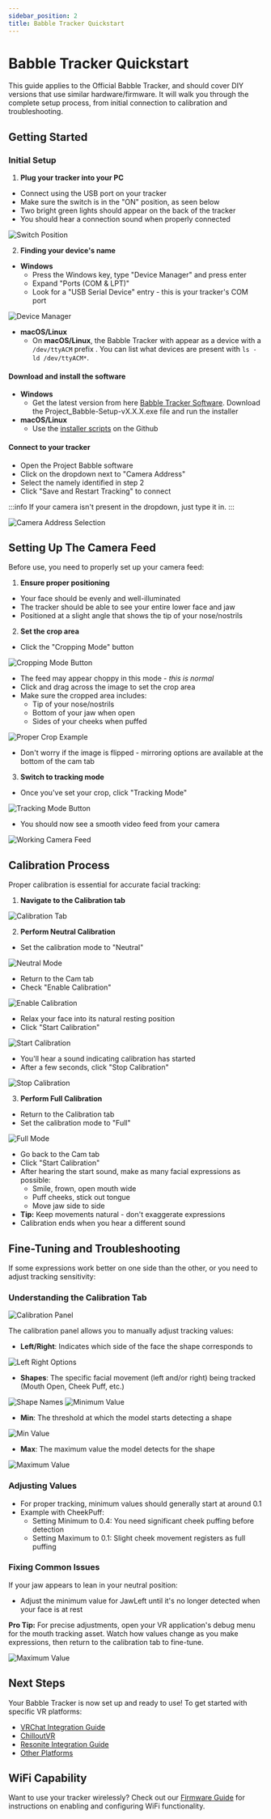 ```yaml
---
sidebar_position: 2
title: Babble Tracker Quickstart
---
```


# Babble Tracker Quickstart

This guide applies to the Official Babble Tracker, and should cover DIY versions that use similar hardware/firmware. It will walk you through the complete setup process, from initial connection to calibration and troubleshooting.

## Getting Started
### Initial Setup

1. **Plug your tracker into your PC**
- Connect using the USB port on your tracker
- Make sure the switch is in the "ON" position, as seen below
- Two bright green lights should appear on the back of the tracker
- You should hear a connection sound when properly connected

![Switch Position](/img/setup_switch.jpg)

2. **Finding your device's name**
- **Windows**
    - Press the Windows key, type "Device Manager" and press enter
    - Expand "Ports (COM & LPT)"
    - Look for a "USB Serial Device" entry - this is your tracker's COM port

![Device Manager](/img/setup_comm.png)

- **macOS/Linux**
    - On **macOS/Linux**, the Babble Tracker with appear as a device with a `/dev/ttyACM` prefix . You can list what devices are present with `ls -ld /dev/ttyACM*`.

#### Download and install the software
- **Windows**
    - Get the latest version from here [Babble Tracker Software](https://drive.google.com/file/d/1KmMBYSmAGlqDeTEjgnOOCX8YpWeeBgPb/view?usp=drive_link). Download the Project_Babble-Setup-vX.X.X.exe file and run the installer
- **macOS/Linux**
    - Use the [installer scripts](https://github.com/project-Babble/projectBabble/?tab=readme-ov-file#macos-and-linux) on the Github

#### Connect to your tracker
- Open the Project Babble software
- Click on the dropdown next to "Camera Address"
- Select the namely identified in step 2
- Click "Save and Restart Tracking" to connect

:::info
If your camera isn't present in the dropdown, just type it in.
:::

![Camera Address Selection](/img/setup_dropdown_comm_select.png)

## Setting Up The Camera Feed

Before use, you need to properly set up your camera feed:

1. **Ensure proper positioning**
- Your face should be evenly and well-illuminated
- The tracker should be able to see your entire lower face and jaw
- Positioned at a slight angle that shows the tip of your nose/nostrils

2. **Set the crop area**
- Click the "Cropping Mode" button
   
![Cropping Mode Button](/img/babbleofficaltracker/1.png)
   
- The feed may appear choppy in this mode - *this is normal*
- Click and drag across the image to set the crop area
- Make sure the cropped area includes:
    - Tip of your nose/nostrils
    - Bottom of your jaw when open
    - Sides of your cheeks when puffed
   
![Proper Crop Example](/img/babbleofficaltracker/2.png)
   
- Don't worry if the image is flipped - mirroring options are available at the bottom of the cam tab

3. **Switch to tracking mode**
- Once you've set your crop, click "Tracking Mode"
   
![Tracking Mode Button](/img/babbleofficaltracker/3.png)
   
- You should now see a smooth video feed from your camera
   
![Working Camera Feed](/img/setup_working_V.png)

## Calibration Process

Proper calibration is essential for accurate facial tracking:

1. **Navigate to the Calibration tab**
   
![Calibration Tab](/img/babbleofficaltracker/4.png)

2. **Perform Neutral Calibration**
- Set the calibration mode to "Neutral"

![Neutral Mode](/img/babbleofficaltracker/5.png)

- Return to the Cam tab
- Check "Enable Calibration"

![Enable Calibration](/img/babbleofficaltracker/8.png)

- Relax your face into its natural resting position
- Click "Start Calibration"

![Start Calibration](/img/babbleofficaltracker/9.png)

- You'll hear a sound indicating calibration has started
- After a few seconds, click "Stop Calibration"

![Stop Calibration](/img/babbleofficaltracker/10.png)

3. **Perform Full Calibration**
- Return to the Calibration tab
- Set the calibration mode to "Full"

![Full Mode](/img/babbleofficaltracker/6.png)

- Go back to the Cam tab
- Click "Start Calibration"
- After hearing the start sound, make as many facial expressions as possible:
    - Smile, frown, open mouth wide
    - Puff cheeks, stick out tongue
    - Move jaw side to side
- **Tip:** Keep movements natural - don't exaggerate expressions
- Calibration ends when you hear a different sound

## Fine-Tuning and Troubleshooting

If some expressions work better on one side than the other, or you need to adjust tracking sensitivity:

### Understanding the Calibration Tab

![Calibration Panel](/img/babbleofficaltracker/11.png)

The calibration panel allows you to manually adjust tracking values:

- **Left/Right**: Indicates which side of the face the shape corresponds to

![Left Right Options](/img/babbleofficaltracker/12.png)

- **Shapes**: The specific facial movement (left and/or right) being tracked (Mouth Open, Cheek Puff, etc.)

![Shape Names](/img/babbleofficaltracker/13.png)
![Minimum Value](/img/babbleofficaltracker/14.png)

- **Min**: The threshold at which the model starts detecting a shape

![Min Value](/img/babbleofficaltracker/15.png)

- **Max**: The maximum value the model detects for the shape

![Maximum Value](/img/babbleofficaltracker/16.png)

### Adjusting Values

- For proper tracking, minimum values should generally start at around 0.1
- Example with CheekPuff:
  - Setting Minimum to 0.4: You need significant cheek puffing before detection
  - Setting Maximum to 0.1: Slight cheek movement registers as full puffing

### Fixing Common Issues

If your jaw appears to lean in your neutral position:
- Adjust the minimum value for JawLeft until it's no longer detected when your face is at rest

**Pro Tip:** For precise adjustments, open your VR application's debug menu for the mouth tracking asset. Watch how values change as you make expressions, then return to the calibration tab to fine-tune.

![Maximum Value](/img/babbleofficaltracker/17.png)

## Next Steps

Your Babble Tracker is now set up and ready to use! To get started with specific VR platforms:

- [VRChat Integration Guide](docs/software/integrations/vrc.mdx)
- [ChilloutVR](docs/software/integrations/chilloutVR.mdx)
- [Resonite Integration Guide](docs/software/integrations/resonite.mdx)
- [Other Platforms](docs/software/integrations/integrations.mdx)

## WiFi Capability

Want to use your tracker wirelessly? Check out our [Firmware Guide](docs/hardware/Firmware/firmware.mdx) for instructions on enabling and configuring WiFi functionality.